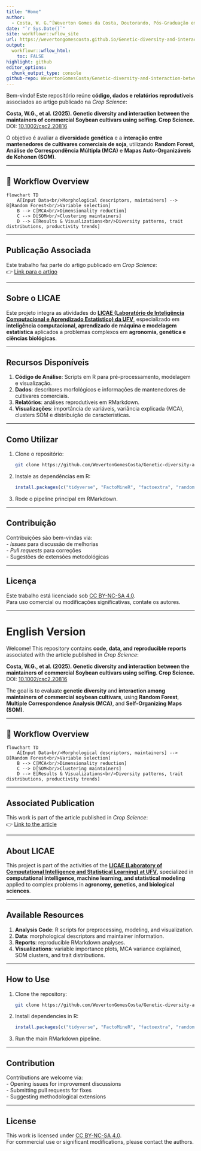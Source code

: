 ```yaml
---
title: "Home"
author: 
  - Costa, W. G.^[Weverton Gomes da Costa, Doutorando, Pós-Graduação em Genética e Melhoramento - Universidade Federal de Viçosa, wevertonufv@gmail.com]
date: "`r Sys.Date()`"
site: workflowr::wflow_site
url: https://wevertongomescosta.github.io/Genetic-diversity-and-interaction-between-the-maintainers-of-commercial-Soybean-cultivars-using-self/
output:
  workflowr::wflow_html:
    toc: FALSE
highlight: github
editor_options:
  chunk_output_type: console
github-repo: WevertonGomesCosta/Genetic-diversity-and-interaction-between-the-maintainers-of-commercial-Soybean-cultivars-using-self
---
```


Bem-vindo! Este repositório reúne **código, dados e relatórios reprodutíveis** associados ao artigo publicado na *Crop Science*:

**Costa, W.G., et al. (2025). Genetic diversity and interaction between the maintainers of commercial Soybean cultivars using selfing. Crop Science.**  
DOI: [10.1002/csc2.20816](https://doi.org/10.1002/csc2.20816)

O objetivo é avaliar a **diversidade genética** e a **interação entre mantenedores de cultivares comerciais de soja**, utilizando **Random Forest**, **Análise de Correspondência Múltipla (MCA)** e **Mapas Auto-Organizáveis de Kohonen (SOM)**.

---

## 🔄 Workflow Overview

```mermaid
flowchart TD
    A[Input Data<br/>Morphological descriptors, maintainers] --> B[Random Forest<br/>Variable selection]
    B --> C[MCA<br/>Dimensionality reduction]
    C --> D[SOM<br/>Clustering maintainers]
    D --> E[Results & Visualizations<br/>Diversity patterns, trait distributions, productivity trends]
```

---

## Publicação Associada

Este trabalho faz parte do artigo publicado em *Crop Science*:  
👉 [Link para o artigo](https://doi.org/10.1002/csc2.20816)

---

## Sobre o LICAE

Este projeto integra as atividades do [**LICAE (Laboratório de Inteligência Computacional e Aprendizado Estatístico) da UFV**](https://www.licae.ufv.br/), especializado em **inteligência computacional, aprendizado de máquina e modelagem estatística** aplicados a problemas complexos em **agronomia, genética e ciências biológicas**.

---

## Recursos Disponíveis

1. **Código de Análise**: Scripts em R para pré-processamento, modelagem e visualização.  
2. **Dados**: descritores morfológicos e informações de mantenedores de cultivares comerciais.  
3. **Relatórios**: análises reprodutíveis em RMarkdown.  
4. **Visualizações**: importância de variáveis, variância explicada (MCA), clusters SOM e distribuição de características.

---

## Como Utilizar

1. Clone o repositório:  
   ```bash
   git clone https://github.com/WevertonGomesCosta/Genetic-diversity-and-interaction-between-the-maintainers-of-commercial-Soybean-cultivars-using-self.git
   ```
2. Instale as dependências em R:  
   ```r
   install.packages(c("tidyverse", "FactoMineR", "factoextra", "randomForest", "kohonen"))
   ```
3. Rode o pipeline principal em RMarkdown.

---

## Contribuição

Contribuições são bem-vindas via:  
- *Issues* para discussão de melhorias  
- *Pull requests* para correções  
- Sugestões de extensões metodológicas

---

## Licença

Este trabalho está licenciado sob [CC BY-NC-SA 4.0](https://creativecommons.org/licenses/by-nc-sa/4.0/).  
Para uso comercial ou modificações significativas, contate os autores.

---

# English Version

Welcome! This repository contains **code, data, and reproducible reports** associated with the article published in *Crop Science*:

**Costa, W.G., et al. (2025). Genetic diversity and interaction between the maintainers of commercial Soybean cultivars using selfing. Crop Science.**  
DOI: [10.1002/csc2.20816](https://doi.org/10.1002/csc2.20816)

The goal is to evaluate **genetic diversity** and **interaction among maintainers of commercial soybean cultivars**, using **Random Forest**, **Multiple Correspondence Analysis (MCA)**, and **Self-Organizing Maps (SOM)**.

---

## 🔄 Workflow Overview

```mermaid
flowchart TD
    A[Input Data<br/>Morphological descriptors, maintainers] --> B[Random Forest<br/>Variable selection]
    B --> C[MCA<br/>Dimensionality reduction]
    C --> D[SOM<br/>Clustering maintainers]
    D --> E[Results & Visualizations<br/>Diversity patterns, trait distributions, productivity trends]
```

---

## Associated Publication

This work is part of the article published in *Crop Science*:  
👉 [Link to the article](https://doi.org/10.1002/csc2.20816)

---

## About LICAE

This project is part of the activities of the [**LICAE (Laboratory of Computational Intelligence and Statistical Learning) at UFV**](https://www.licae.ufv.br/), specialized in **computational intelligence, machine learning, and statistical modeling** applied to complex problems in **agronomy, genetics, and biological sciences**.

---

## Available Resources

1. **Analysis Code**: R scripts for preprocessing, modeling, and visualization.  
2. **Data**: morphological descriptors and maintainer information.  
3. **Reports**: reproducible RMarkdown analyses.  
4. **Visualizations**: variable importance plots, MCA variance explained, SOM clusters, and trait distributions.

---

## How to Use

1. Clone the repository:  
   ```bash
   git clone https://github.com/WevertonGomesCosta/Genetic-diversity-and-interaction-between-the-maintainers-of-commercial-Soybean-cultivars-using-self.git
   ```
2. Install dependencies in R:  
   ```r
   install.packages(c("tidyverse", "FactoMineR", "factoextra", "randomForest", "kohonen"))
   ```
3. Run the main RMarkdown pipeline.

---

## Contribution

Contributions are welcome via:  
- Opening issues for improvement discussions  
- Submitting pull requests for fixes  
- Suggesting methodological extensions

---

## License

This work is licensed under [CC BY-NC-SA 4.0](https://creativecommons.org/licenses/by-nc-sa/4.0/).  
For commercial use or significant modifications, please contact the authors.